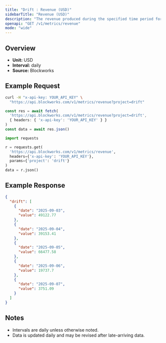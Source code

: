 ```yaml
---
title: "Drift : Revenue (USD)"
sidebarTitle: "Revenue (USD)"
description: "The revenue produced during the specified time period for given project."
openapi: "GET /v1/metrics/revenue"
mode: "wide"
---
```


## Overview

- **Unit:** USD
- **Interval:** daily
- **Source:** Blockworks

## Example Request

<CodeGroup>

```bash cURL
curl -H "x-api-key: YOUR_API_KEY" \
  "https://api.blockworks.com/v1/metrics/revenue?project=drift"
```

```typescript TypeScript
const res = await fetch(
  'https://api.blockworks.com/v1/metrics/revenue?project=drift',
  { headers: { 'x-api-key': 'YOUR_API_KEY' } }
)
const data = await res.json()
```

```python Python
import requests

r = requests.get(
  'https://api.blockworks.com/v1/metrics/revenue',
  headers={'x-api-key': 'YOUR_API_KEY'},
  params={'project': 'drift'}
)
data = r.json()
```

</CodeGroup>

## Example Response

```json
{
  "drift": [
    {
      "date": "2025-09-03",
      "value": 49122.77
    },
    {
      "date": "2025-09-04",
      "value": 39153.41
    },
    {
      "date": "2025-09-05",
      "value": 66477.58
    },
    {
      "date": "2025-09-06",
      "value": 19737.7
    },
    {
      "date": "2025-09-07",
      "value": 3751.09
    }
  ]
}
```

## Notes
- Intervals are daily unless otherwise noted.
- Data is updated daily and may be revised after late-arriving data.
